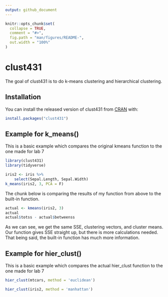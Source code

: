 ```yaml
---
output: github_document
---
```


<!-- README.md is generated from README.Rmd. Please edit that file -->

```r
knitr::opts_chunk$set(
  collapse = TRUE,
  comment = "#>",
  fig.path = "man/figures/README-",
  out.width = "100%"
)
```

# clust431

<!-- badges: start -->
<!-- badges: end -->

The goal of clust431 is to do k-means clustering and hierarchical clustering.

## Installation

You can install the released version of clust431 from [CRAN](https://CRAN.R-project.org) with:

``` r
install.packages("clust431")
```

## Example for k_means()

This is a basic example which compares the original kmeans function to the one made for lab 7

```r
library(clust431)
library(tidyverse)

iris2 <- iris %>%
    select(Sepal.Length, Sepal.Width)
k_means(iris2, 3, PCA = F)

```

The chunk below is comparing the results of my function from above to the built-in function. 

```r
actual <- kmeans(iris2, 3)
actual
actual$totss - actual$betweenss
```

As we can see, we get the same SSE, clustering vectors, and cluster means. Our function gives SSE straight up, but there is more calculations needed. That being said, the built-in function has much more information. 

## Example for hier_clust()

This is a basic example which compares the actual hier_clust function to the one made for lab 7

```r
hier_clust(mtcars, method = 'euclidean')
```

```r
hier_clust(iris2, method = 'manhattan')
```

